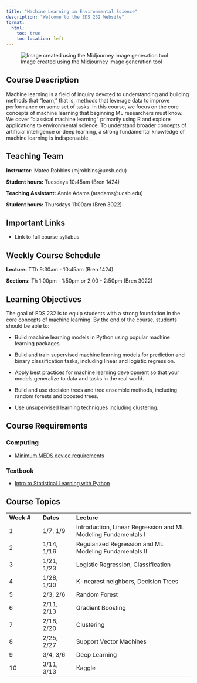 ```yaml
---
title: "Machine Learning in Environmental Science"
description: "Welcome to the EDS 232 Website"
format:
  html:
    toc: true
    toc-location: left
---
```


![Image created using the Midjourney image generation tool](img/MLRobotLearnBanner.png)



## Course Description

Machine learning is a field of inquiry devoted to understanding and building methods that "learn," that is, methods that leverage data to improve performance on some set of tasks. In this course, we focus on the core concepts of machine learning that beginning ML researchers must know. We cover "classical machine learning" primarily using R and explore applications to environmental science. To understand broader concepts of artificial intelligence or deep learning, a strong fundamental knowledge of machine learning is indispensable.

## Teaching Team

**Instructor:** Mateo Robbins (mjrobbins\@ucsb.edu)

**Student hours:** Tuesdays 10:45am (Bren 1424)

**Teaching Assistant:** Annie Adams (aradams\@ucsb.edu)

**Student hours:** Thursdays 11:00am (Bren 3022)

## Important Links

-   Link to full course syllabus

## Weekly Course Schedule

**Lecture:** TTh 9:30am - 10:45am (Bren 1424)

**Sections:** Th 1:00pm - 1:50pm or 2:00 - 2:50pm (Bren 3022)

## Learning Objectives

The goal of EDS 232 is to equip students with a strong foundation in the core concepts of machine learning. By the end of the course, students should be able to:

-   Build machine learning models in Python using popular machine learning packages.

-   Build and train supervised machine learning models for prediction and binary classification tasks, including linear and logistic regression.

-   Apply best practices for machine learning development so that your models generalize to data and tasks in the real world.

-   Build and use decision trees and tree ensemble methods, including random forests and boosted trees.

-   Use unsupervised learning techniques including clustering.

## Course Requirements

### Computing

-   [Minimum MEDS device requirements](https://ucsb-meds.github.io/computer_reqs.html)

### Textbook

-   [Intro to Statistical Learning with Python](https://www.statlearning.com/)

## Course Topics

|             |            |                                                                |
|-------------|-------------|---------------------------------------------|
| **Week \#** | **Dates**  | **Lecture**                                                    |
| 1           | 1/7, 1/9   | Introduction, Linear Regression and ML Modeling Fundamentals I |
| 2           | 1/14, 1/16 | Regularized Regression and ML Modeling Fundamentals II         |
| 3           | 1/21, 1/23 | Logistic Regression, Classification                            |
| 4           | 1/28, 1/30 | K-nearest neighbors, Decision Trees                            |
| 5           | 2/3, 2/6   | Random Forest                                                  |
| 6           | 2/11, 2/13 | Gradient Boosting                                              |
| 7           | 2/18, 2/20 | Clustering                                                     |
| 8           | 2/25, 2/27 | Support Vector Machines                                        |
| 9           | 3/4, 3/6   | Deep Learning                                                  |
| 10          | 3/11, 3/13 | Kaggle                                                         |
